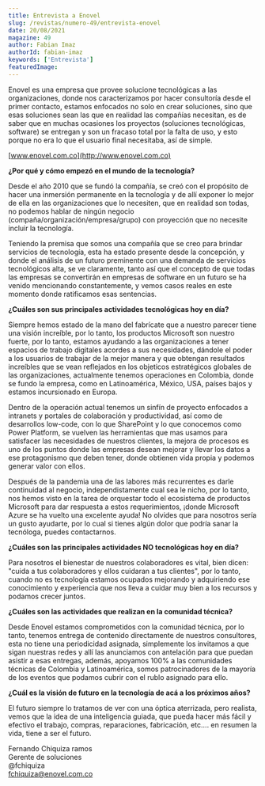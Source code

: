 ```yaml
---
title: Entrevista a Enovel
slug: /revistas/numero-49/entrevista-enovel
date: 20/08/2021
magazine: 49
author: Fabian Imaz
authorId: fabian-imaz
keywords: ['Entrevista']
featuredImage: 
---
```


Enovel es una empresa que provee solucione tecnológicas a las
organizaciones, donde nos caracterizamos por hacer consultoría desde el
primer contacto, estamos enfocados no solo en crear soluciones, sino que
esas soluciones sean las que en realidad las compañías necesitan, es de
saber que en muchas ocasiones los proyectos (soluciones tecnológicas,
software) se entregan y son un fracaso total por la falta de uso, y esto
porque no era lo que el usuario final necesitaba, así de simple.

[www.enovel.com.co](http://www.enovel.com.co)

**¿Por qué y cómo empezó en el mundo de la tecnología?**

Desde el año 2010 que se fundó la compañía, se creó con el propósito de
hacer una inmersión permanente en la tecnología y de allí exponer lo
mejor de ella en las organizaciones que lo necesiten, que en realidad
son todas, no podemos hablar de ningún negocio
(compaña/organización/empresa/grupo) con proyección que no necesite
incluir la tecnología.

Teniendo la premisa que somos una compañía que se creo para brindar
servicios de tecnología, esta ha estado presente desde la concepción, y
donde el análisis de un futuro preminente con una demanda de servicios
tecnológicos alta, se ve claramente, tanto así que el concepto de que
todas las empresas se convertirán en empresas de software en un futuro
se ha venido mencionando constantemente, y vemos casos reales en este
momento donde ratificamos esas sentencias.

**¿Cuáles son sus principales actividades tecnológicas hoy en día?**

Siempre hemos estado de la mano del fabrícate que a nuestro parecer
tiene una visión increíble, por lo tanto, los productos Microsoft son
nuestro fuerte, por lo tanto, estamos ayudando a las organizaciones a
tener espacios de trabajo digitales acordes a sus necesidades, dándole
el poder a los usuarios de trabajar de la mejor manera y que obtengan
resultados increíbles que se vean reflejados en los objeticos
estratégicos globales de las organizaciones, actualmente tenemos
operaciones en Colombia, donde se fundo la empresa, como en
Latinoamérica, México, USA, países bajos y estamos incursionado en
Europa.

Dentro de la operación actual tenemos un sinfín de proyecto enfocados a
intranets y portales de colaboración y productividad, así como de
desarrollos low-code, con lo que SharePoint y lo que conocemos como
Power Platform, se vuelven las herramientas que mas usamos para
satisfacer las necesidades de nuestros clientes, la mejora de procesos
es uno de los puntos donde las empresas desean mejorar y llevar los
datos a ese protagonismo que deben tener, donde obtienen vida propia y
podemos generar valor con ellos.

Después de la pandemia una de las labores más recurrentes es darle
continuidad al negocio, independistamente cual sea le nicho, por lo
tanto, nos hemos visto en la tarea de orquestar todo el ecosistema de
productos Microsoft para dar respuesta a estos requerimientos, ¡donde
Microsoft Azure se ha vuelto una excelente ayuda! No olvides que para
nosotros sería un gusto ayudarte, por lo cual si tienes algún dolor que
podría sanar la tecnóloga, puedes contactarnos.

**¿Cuáles son las principales actividades NO tecnológicas hoy en día?**

Para nosotros el bienestar de nuestros colaboradores es vital, bien
dicen: "cuida a tus colaboradores y ellos cuidaran a tus clientes", por
lo tanto, cuando no es tecnología estamos ocupados mejorando y
adquiriendo ese conocimiento y experiencia que nos lleva a cuidar muy
bien a los recursos y podamos crecer juntos.

**¿Cuáles son las actividades que realizan en la comunidad técnica?**

Desde Enovel estamos comprometidos con la comunidad técnica, por lo
tanto, tenemos entrega de contenido directamente de nuestros
consultores, esta no tiene una periodicidad asignada, simplemente los
invitamos a que sigan nuestras redes y allí las anunciamos con
antelación para que puedan asistir a esas entregas, además, apoyamos
100% a las comunidades técnicas de Colombia y Latinoamérica, somos
patrocinadores de la mayoría de los eventos que podamos cubrir con el
rublo asignado para ello.

**¿Cuál es la visión de futuro en la tecnología de acá a los próximos
años?**

El futuro siempre lo tratamos de ver con una óptica aterrizada, pero
realista, vemos que la idea de una inteligencia guiada, que pueda hacer
más fácil y efectivo el trabajo, compras, reparaciones, fabricación,
etc.... en resumen la vida, tiene a ser el futuro.

Fernando Chiquiza ramos <br />
Gerente de soluciones <br />
@fchiquiza <br />
fchiquiza@enovel.com.co <br />
